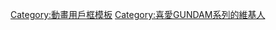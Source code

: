 {{Userbox
  |border-c = #000000
  |border-s = 1
  |id-c     = #FFFFFF
  |id-s     = 
  |id-fc    = #000000
  |info-c   = #003399
  |info-s   = 10
  |info-fc  = #FFFFFF
  |id       = {{lang|ja|ガンダム}}
  |info     = 這個用戶喜歡看'''[[GUNDAM系列作品|<span style="color:red;">GUNDAM系列</span>]]'''。
}}

<noinclude>[[Category:動畫用戶框模板]]</noinclude><includeonly>[[Category:喜愛GUNDAM系列的維基人]]</includeonly>
